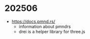 # 202506

- https://docs.pmnd.rs/
  - information about pmndrs
  - drei is a helper library for three.js
